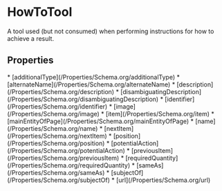   
# HowToTool

A tool used (but not consumed) when performing instructions for how to achieve a result.

## Properties

<Grid>
* [additionalType](/Properties/Schema.org/additionalType)
* [alternateName](/Properties/Schema.org/alternateName)
* [description](/Properties/Schema.org/description)
* [disambiguatingDescription](/Properties/Schema.org/disambiguatingDescription)
* [identifier](/Properties/Schema.org/identifier)
* [image](/Properties/Schema.org/image)
* [item](/Properties/Schema.org/item)
* [mainEntityOfPage](/Properties/Schema.org/mainEntityOfPage)
* [name](/Properties/Schema.org/name)
* [nextItem](/Properties/Schema.org/nextItem)
* [position](/Properties/Schema.org/position)
* [potentialAction](/Properties/Schema.org/potentialAction)
* [previousItem](/Properties/Schema.org/previousItem)
* [requiredQuantity](/Properties/Schema.org/requiredQuantity)
* [sameAs](/Properties/Schema.org/sameAs)
* [subjectOf](/Properties/Schema.org/subjectOf)
* [url](/Properties/Schema.org/url)
</Grid>

